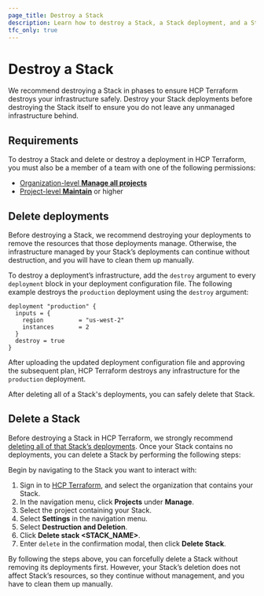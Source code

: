 ```yaml
---
page_title: Destroy a Stack
description: Learn how to destroy a Stack, a Stack deployment, and a Stack deployment’s infrastructure in HCP Terraform.
tfc_only: true
---
```


# Destroy a Stack

We recommend destroying a Stack in phases to ensure HCP Terraform destroys your infrastructure safely. Destroy your Stack deployments before destroying the Stack itself to ensure you do not leave any unmanaged infrastructure behind.

##  Requirements

To destroy a Stack and delete or destroy a deployment in HCP Terraform, you must also be a member of a team with one of the following permissions:

* [Organization-level **Manage all projects**](/terraform/cloud-docs/users-teams-organizations/permissions#manage-all-projects)
* [Project-level **Maintain**](/terraform/cloud-docs/users-teams-organizations/permissions#maintain) or higher

## Delete deployments

Before destroying a Stack, we recommend destroying your deployments to remove the resources that those deployments manage. Otherwise, the infrastructure managed by your Stack’s deployments can continue without destruction, and you will have to clean them up manually.

To destroy a deployment’s infrastructure, add the `destroy` argument to every `deployment` block in your deployment configuration file. The following example destroys the `production` deployment using the `destroy` argument:

<CodeBlockConfig filename="deployments.tfdeploy.hcl" highlight="6">

```hcl
deployment "production" {
  inputs = {
    region          = "us-west-2"
    instances       = 2
  }
  destroy = true
}
```

</CodeBlockConfig>


After uploading the updated deployment configuration file and approving the subsequent plan, HCP Terraform destroys any infrastructure for the `production` deployment.

After deleting all of a Stack's deployments, you can safely delete that Stack.

## Delete a Stack

Before destroying a Stack in HCP Terraform, we strongly recommend [deleting all of that Stack’s deployments](#delete-deployments). Once your Stack contains no deployments, you can delete a Stack by performing the following steps:

Begin by navigating to the Stack you want to interact with:

1. Sign in to [HCP Terraform](https://app.terraform.io), and select the organization that contains your Stack.
1. In the navigation menu, click **Projects** under **Manage**.
1. Select the project containing your Stack.
1. Select **Settings** in the navigation menu.
1. Select **Destruction and Deletion**.
1. Click **Delete stack <STACK_NAME>**.
1. Enter `delete` in the confirmation modal, then click **Delete Stack**.

By following the steps above, you can forcefully delete a Stack without removing its deployments first. However, your Stack’s deletion does not affect Stack’s resources, so they continue without management, and you have to clean them up manually.
